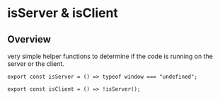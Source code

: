 # isServer & isClient

## Overview

very simple helper functions to determine if the code is running on the server or the client.

```tsx
export const isServer = () => typeof window === "undefined";

export const isClient = () => !isServer();
```
